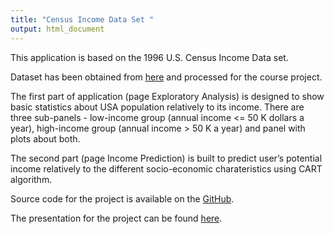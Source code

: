 ```yaml
---
title: "Census Income Data Set "
output: html_document
---
```


This application is based on the 1996 U.S. Census Income Data set.

Dataset has been obtained from [here](http://archive.ics.uci.edu/ml/datasets/Census+Income) and processed for the course project. 

The first part of application (page Exploratory Analysis) is designed to show basic statistics about USA population relatively to its income. There are three sub-panels - low-income group (annual income <= 50 K dollars a year), high-income group (annual income > 50 K a year) and panel with plots about both.

The second part (page Income Prediction) is built to predict user's potential income relatively to the different socio-economic charateristics using CART algorithm.

Source code for the project is available on the [GitHub]().

The presentation for the project can be found [here]().



